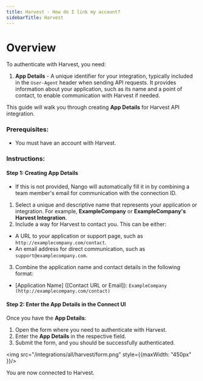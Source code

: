 ```yaml
---
title: Harvest - How do I link my account?
sidebarTitle: Harvest
---
```



# Overview

To authenticate with Harvest, you need:
1. **App Details** - A unique identifier for your integration, typically included in the `User-Agent` header when sending API requests. It provides information about your application, such as its name and a point of contact, to enable communication with Harvest if needed.

This guide will walk you through creating **App Details** for Harvest API integration.

### Prerequisites:

- You must have an account with Harvest.

### Instructions:

#### Step 1: Creating App Details
- If this is not provided, Nango will automatically fill it in by combining a team member's email for communication with the connection ID.

1. Select a unique and descriptive name that represents your application or integration. For example, **ExampleCompany** or **ExampleCompany's Harvest Integration**.
2. Include a way for Harvest to contact you. This can be either:
- A URL to your application or support page, such as `http://examplecompany.com/contact`.
- An email address for direct communication, such as `support@examplecompany.com`.
3. Combine the application name and contact details in the following format:
- [Application Name] ([Contact URL or Email]): `ExampleCompany (http://examplecompany.com/contact)`

#### Step 2: Enter the App Details in the Connect UI

Once you have the **App Details**:
1. Open the form where you need to authenticate with Harvest.
2. Enter the **App Details** in the respective field.
3. Submit the form, and you should be successfully authenticated.


<img src="/integrations/all/harvest/form.png" style={{maxWidth: "450px" }}/>

You are now connected to Harvest.